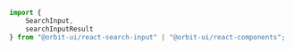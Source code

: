 ```javascript dark
import {
    SearchInput,
    searchInputResult
} from "@orbit-ui/react-search-input" | "@orbit-ui/react-components";
```
